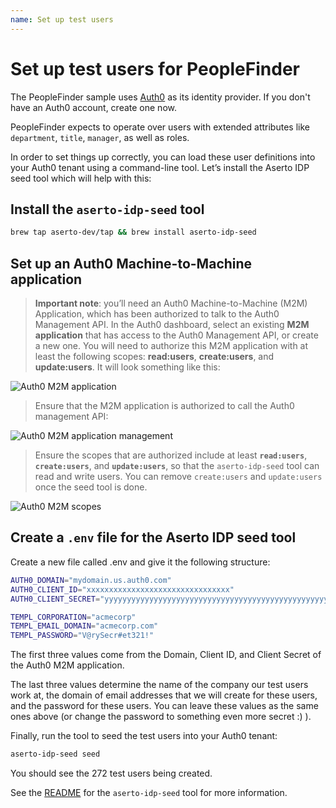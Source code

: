 ```yaml
---
name: Set up test users 
---
```


# Set up test users for PeopleFinder

The PeopleFinder sample uses [Auth0](https://www.auth0.com) as its identity provider.  If you don't have 
an Auth0 account, create one now.  

PeopleFinder expects to operate over users with extended attributes like `department`, `title`, `manager`, 
as well as roles.  

In order to set things up correctly, you can load these user definitions into your Auth0 tenant using 
a command-line tool. Let’s install the Aserto IDP seed tool which will help with this:

## Install the `aserto-idp-seed` tool

```bash
brew tap aserto-dev/tap && brew install aserto-idp-seed
```

## Set up an Auth0 Machine-to-Machine application

> **Important note**: you’ll need an Auth0 Machine-to-Machine (M2M) Application, 
which has been authorized to talk to the Auth0 Management API. In the Auth0 dashboard, 
select an existing **M2M application** that has access to the Auth0 Management API, 
or create a new one.  You will need to authorize this M2M application with at least the
following scopes: **read:users**, **create:users**, and **update:users**. 
It will look something like this:

![Auth0 M2M application](/auth0-m2m.png)

> Ensure that the M2M application is authorized to call the Auth0 management API:

![Auth0 M2M application management](/auth0-m2m-mgmt.png)

> Ensure the scopes that are authorized include at least **`read:users`**, **`create:users`**, and 
**`update:users`**, so that the `aserto-idp-seed` tool can read and write users.  You can remove 
`create:users` and `update:users` once the seed tool is done.

![Auth0 M2M scopes](/auth0-m2m-seed-perms.png)

## Create a `.env` file for the Aserto IDP seed tool

Create a new file called .env and give it the following structure: 

```bash
AUTH0_DOMAIN="mydomain.us.auth0.com"
AUTH0_CLIENT_ID="xxxxxxxxxxxxxxxxxxxxxxxxxxxxxxxx"
AUTH0_CLIENT_SECRET="yyyyyyyyyyyyyyyyyyyyyyyyyyyyyyyyyyyyyyyyyyyyyyyyyyyyyyy"

TEMPL_CORPORATION="acmecorp"
TEMPL_EMAIL_DOMAIN="acmecorp.com"
TEMPL_PASSWORD="V@rySecr#et321!"
```

The first three values come from the Domain, Client ID, and Client Secret of the Auth0 M2M application.

The last three values determine the name of the company our test users work at, the domain of email addresses 
that we will create for these users, and the password for these users. You can leave these values as the same ones above (or change the password to something even more secret :) ).

Finally, run the tool to seed the test users into your Auth0 tenant:

```bash
aserto-idp-seed seed
```

You should see the 272 test users being created.

See the [README](https://github.com/aserto-dev/aserto-idp-seed) for the 
`aserto-idp-seed` tool for more information.
